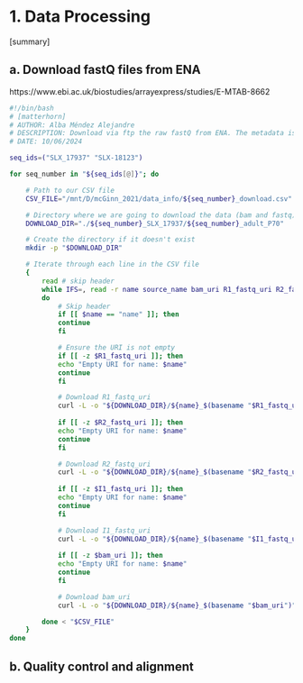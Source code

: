 # 1. Data Processing

[summary]


## a. Download fastQ files from ENA

https://www.ebi.ac.uk/biostudies/arrayexpress/studies/E-MTAB-8662

```bash
#!/bin/bash
# [matterhorn]
# AUTHOR: Alba Méndez Alejandre
# DESCRIPTION: Download via ftp the raw fastQ from ENA. The metadata is stored in the downloaded csv. 
# DATE: 10/06/2024

seq_ids=("SLX_17937" "SLX-18123")

for seq_number in "${seq_ids[@]}"; do

    # Path to our CSV file
    CSV_FILE="/mnt/D/mcGinn_2021/data_info/${seq_number}_download.csv"

    # Directory where we are going to download the data (bam and fastq)
    DOWNLOAD_DIR="./${seq_number}_SLX_17937/${seq_number}_adult_P70"

    # Create the directory if it doesn't exist
    mkdir -p "$DOWNLOAD_DIR"

    # Iterate through each line in the CSV file
    { 
        read # skip header
        while IFS=, read -r name source_name bam_uri R1_fastq_uri R2_fastq_uri I1_fastq_uri # these are the columns of the file
        do
            # Skip header
            if [[ $name == "name" ]]; then
            continue
            fi

            # Ensure the URI is not empty
            if [[ -z $R1_fastq_uri ]]; then
            echo "Empty URI for name: $name"
            continue
            fi

            # Download R1_fastq_uri
            curl -L -o "${DOWNLOAD_DIR}/${name}_$(basename "$R1_fastq_uri")" "$R1_fastq_uri"
            
            if [[ -z $R2_fastq_uri ]]; then
            echo "Empty URI for name: $name"
            continue
            fi

            # Download R2_fastq_uri
            curl -L -o "${DOWNLOAD_DIR}/${name}_$(basename "$R2_fastq_uri")" "$R2_fastq_uri"
            
            if [[ -z $I1_fastq_uri ]]; then
            echo "Empty URI for name: $name"
            continue
            fi

            # Download I1_fastq_uri
            curl -L -o "${DOWNLOAD_DIR}/${name}_$(basename "$I1_fastq_uri")" "$I1_fastq_uri"
        
            if [[ -z $bam_uri ]]; then
            echo "Empty URI for name: $name"
            continue
            fi

            # Download bam_uri
            curl -L -o "${DOWNLOAD_DIR}/${name}_$(basename "$bam_uri")" "$bam_uri"

        done < "$CSV_FILE"
    }
done

```




## b. Quality control and alignment


